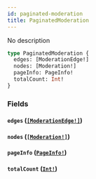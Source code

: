 ```yaml
---
id: paginated-moderation
title: PaginatedModeration
---
```


No description

```graphql
type PaginatedModeration {
  edges: [ModerationEdge!]
  nodes: [Moderation!]
  pageInfo: PageInfo!
  totalCount: Int!
}
```

### Fields

#### `edges` ([`[ModerationEdge!]`](/docs/graphql/objects/moderation-edge))

#### `nodes` ([`[Moderation!]`](/docs/graphql/objects/moderation))

#### `pageInfo` ([`PageInfo!`](/docs/graphql/objects/page-info))

#### `totalCount` ([`Int!`](/docs/graphql/scalars/int))
